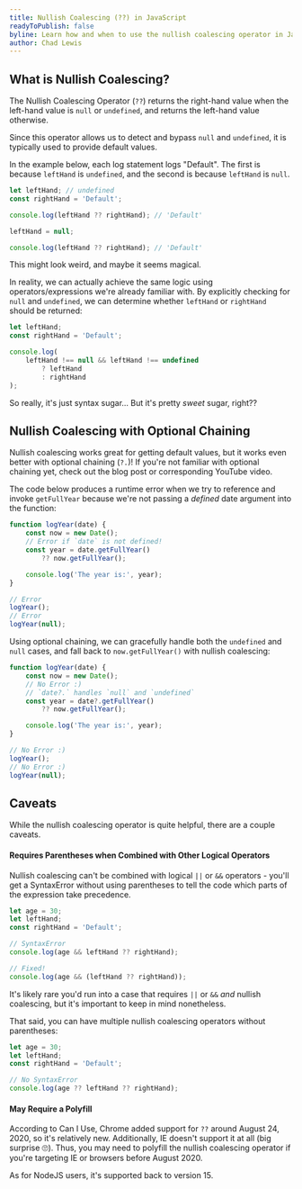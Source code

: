 ```yaml
---
title: Nullish Coalescing (??) in JavaScript
readyToPublish: false
byline: Learn how and when to use the nullish coalescing operator in JavaScript.
author: Chad Lewis
---
```


<YouTubeEmbed id="AabuHLX2qZg" />

## What is Nullish Coalescing?

The Nullish Coalescing Operator (`??`) returns the right-hand value when the left-hand value is `null` or `undefined`,
and returns the left-hand value otherwise.

Since this operator allows us to detect and bypass `null` and `undefined`, it is typically used to
provide default values.

In the example below, each log statement logs "Default". The first is because `leftHand` is `undefined`, and the
second is because `leftHand` is `null`.

```javascript
let leftHand; // undefined
const rightHand = 'Default';

console.log(leftHand ?? rightHand); // 'Default'

leftHand = null;

console.log(leftHand ?? rightHand); // 'Default'
```

This might look weird, and maybe it seems magical.

In reality, we can actually achieve the same logic using
operators/expressions we're already familiar with. By explicitly checking for `null` and `undefined`,
we can determine whether `leftHand` or `rightHand` should be returned:
```javascript
let leftHand;
const rightHand = 'Default';

console.log(
    leftHand !== null && leftHand !== undefined
        ? leftHand
        : rightHand
);
```

So really, it's just syntax sugar... But it's pretty _sweet_ sugar, right??

## Nullish Coalescing with Optional Chaining

Nullish coalescing works great for getting default values, but it works even better with optional chaining (`?.`)! If
you're not familiar with optional chaining yet, check out the <Link href="/blog/optional-chaining">blog post</Link> or
corresponding <Link href="https://youtu.be/Xd_uK4rAL3E">YouTube video</Link>.

The code below produces a runtime error when we try to reference and invoke `getFullYear` because we're not passing
a _defined_ date argument into the function:

```javascript
function logYear(date) {
    const now = new Date();
    // Error if `date` is not defined!
    const year = date.getFullYear()
        ?? now.getFullYear();

    console.log('The year is:', year);
}

// Error
logYear();
// Error
logYear(null);
```

Using optional chaining, we can gracefully handle both the `undefined` and `null` cases, and fall back to
`now.getFullYear()` with nullish coalescing:

```javascript
function logYear(date) {
    const now = new Date();
    // No Error :)
    // `date?.` handles `null` and `undefined`
    const year = date?.getFullYear()
        ?? now.getFullYear();

    console.log('The year is:', year);
}

// No Error :)
logYear();
// No Error :)
logYear(null);
```

## Caveats

While the nullish coalescing operator is quite helpful, there are a couple caveats.

#### Requires Parentheses when Combined with Other Logical Operators

Nullish coalescing can't be combined with logical `||` or `&&` operators - you'll get a SyntaxError without using parentheses
to tell the code which parts of the expression take precedence.

```javascript
let age = 30;
let leftHand;
const rightHand = 'Default';

// SyntaxError
console.log(age && leftHand ?? rightHand);

// Fixed!
console.log(age && (leftHand ?? rightHand));
```

It's likely rare you'd run into a case that requires `||` or `&&` _and_ nullish coalescing, but it's important to
keep in mind nonetheless.

That said, you can have multiple nullish coalescing operators without parentheses:

```javascript
let age = 30;
let leftHand;
const rightHand = 'Default';

// No SyntaxError
console.log(age ?? leftHand ?? rightHand);
```

#### May Require a Polyfill

According to <Link href="https://caniuse.com/?search=%3F%3F">Can I Use</Link>,
Chrome added support for `??` around August 24, 2020, so it's relatively new. Additionally, IE doesn't support
it at all (big surprise 🙄). Thus, you may need to polyfill the nullish coalescing operator if you're targeting IE
or browsers before August 2020.

As for NodeJS users, it's <Link href="https://node.green/#ES2021-features-Logical-Assignment-----basic-support">supported
back to version 15</Link>.
